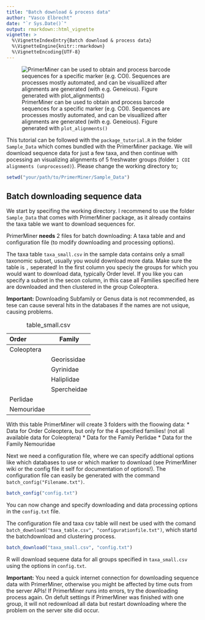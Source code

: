 ```yaml
---
title: "Batch download & process data"
author: "Vasco Elbrecht"
date: "`r Sys.Date()`"
output: rmarkdown::html_vignette
vignette: >
  %\VignetteIndexEntry{Batch download & process data}
  %\VignetteEngine{knitr::rmarkdown}
  %\VignetteEncoding{UTF-8}
---
```


![PrimerMiner can be used to obtain and process barcode sequences for a specific marker (e.g. COI). Sequences are processes mostly automated, and can be visuallized after alignments are generated (with e.g. Geneious). Figure generated with `plot_alignments()`](alignment_plot.png)




This tutorial can be followed with the `package_tutorial.R` in the folder `Sample_Data` which comes bundled with the PrimerMiner package. We will download sequence data for just a few taxa, and then continue with pocessing an visualizing alignments of 5 freshwater groups (folder `1 COI alignments (unprocessed)`). Please change the working directory to;

```r
setwd("your/path/to/PrimerMiner/Sample_Data")
```



## Batch downloading sequence data

We start by specifing the working directory. I recommend to use the folder `Sample_Data` that comes with PrimerMiner package, as it already contains the taxa table we want to download sequences for.

PrimerMiner **needs** 2 files for batch downloading: A taxa table and and configuration file (to modify downloading and processing options).

The taxa table `taxa_small.csv` in the sample data contains only a small taxonomic subset, usually you would download more data. Make sure the table is `,` seperated! In the first column you speciy the groups for which you would want to download data, typically Order level. If you like you can specify a subset in the secon column, in this case all Families specified here are downloaded and then clustered in the group Coleoptera.

**Important:** Downloading Subfamily or Genus data is not recommended, as tese can cause several hits in the databases if the names are not usique, causing problems.


Order           Family
-----------     ------
Coleoptera	
	              Georissidae
               	Gyrinidae
              	Haliplidae
              	Spercheidae
Perlidae	
Nemouridae	

Table: table_small.csv

With this table PrimerMiner will create 3 folders with the floowing data:
* Data for Order Coleoptera, but only for the 4 specified families! (not all available data for Coleoptera)
* Data for the Family Perlidae
* Data for the Family Nemouridae


Next we need a configuration file, where we can specify addtional options like which databases to use or which marker to download (see PrimerMiner wiki or the config file it self for documentation of options!). The configuration file can easily be generated with the command `batch_config("Filename.txt")`. 

```r
batch_config("config.txt")
```

You can now change and specify downloading and  data processing options in the `config.txt` file. 

The configuration file and taxa csv table will next be used with the comand `batch_download("taxa_table.csv", "configurationfile.txt")`, which startd the batchdownload and clustering process.

```r
batch_download("taxa_small.csv", "config.txt")
```

R will download sequene data for all groups specified in `taxa_small.csv` using the options in `config.txt`. 

**Important:** You need a quick internet connection for downloading sequence data with PrimerMiner, otherwise you might be affected by time outs from the server APIs! If PrimerMiner runs into errors, try the downloading process again.
On defult settings if PrimerMiner was finished with one group, it will not redownload all data but restart downloading where the problem on the server site did occur.






